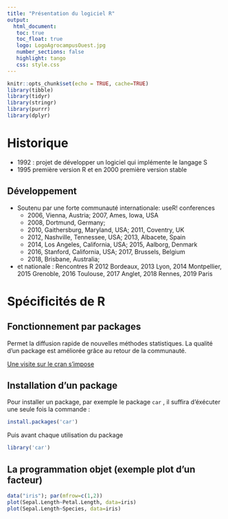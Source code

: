 ```yaml
---
title: "Présentation du logiciel R"
output: 
  html_document:
   toc: true
   toc_float: true
   logo: LogoAgrocampusOuest.jpg
   number_sections: false
   highlight: tango
   css: style.css
---
```


```r
knitr::opts_chunk$set(echo = TRUE, cache=TRUE)
library(tibble)
library(tidyr)
library(stringr)
library(purrr)
library(dplyr)
```


# Historique
- 1992 : projet de développer un logiciel qui implémente le langage S
- 1995 première version R et en 2000  première version stable

## Développement 
- Soutenu par une forte communauté internationale: useR! conferences
    - 2006, Vienna, Austria; 2007, Ames, Iowa, USA
    - 2008, Dortmund, Germany; \textcolor{red}{2009, Rennes, France}
    - 2010, Gaithersburg, Maryland, USA;  2011, Coventry, UK
    - 2012, Nashville, Tennessee, USA; 2013, Albacete, Spain
    - 2014, Los Angeles, California, USA;  2015, Aalborg, Denmark
    - 2016, Stanford, California, USA; 2017, Brussels, Belgium
    - 2018, Brisbane, Australia; \textcolor{red}{2019, Toulouse, France}
    
- et nationale : Rencontres R   2012 Bordeaux, 2013 Lyon, 2014 Montpellier, 2015 Grenoble, 2016 Toulouse, 2017 Anglet, <span class="emphase">2018 Rennes</span>, 2019 Paris 
    
# Spécificités de R 
## Fonctionnement par packages

Permet la diffusion rapide de nouvelles méthodes statistiques. La qualité d'un package est améliorée grâce au retour de la communauté.

[Une visite sur le cran s'impose ](https://cran.r-project.org/web/packages/available_packages_by_name.html)

## Installation d'un package
Pour installer un package, par exemple le package `car` , il suffira d'éxécuter une seule fois  la commande :

```r
install.packages('car')
```

Puis avant chaque utilisation du package 
```r
library('car')
```



## La programmation objet (exemple plot d'un facteur)

```r
data("iris"); par(mfrow=c(1,2))
plot(Sepal.Length~Petal.Length, data=iris)
plot(Sepal.Length~Species, data=iris)
```



